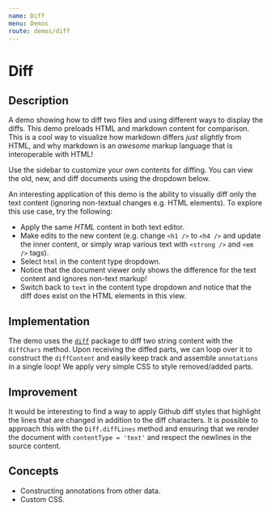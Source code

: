 ```yaml
---
name: Diff
menu: Demos
route: demos/diff
---
```



# Diff

## Description
A demo showing how to diff two files and using different ways to display the diffs.  This demo preloads HTML and markdown content for comparison.  This is a cool way to visualize how markdown differs *just slightly* from HTML, and why markdown is an *awesome* markup language that is interoperable with HTML!

Use the sidebar to customize your own contents for diffing.  You can view the old, new, and diff documents using the dropdown below.

An interesting application of this demo is the ability to visually diff only the text content (ignoring non-textual changes e.g. HTML elements).  To explore this use case, try the following:
- Apply the same *HTML* content in both text editor.
- Make edits to the new content (e.g. change `<h1 />` to `<h4 />` and update the inner content, or simply wrap various text with `<strong />` and `<em />` tags).
- Select `html` in the content type dropdown.
- Notice that the document viewer only shows the difference for the text content and ignores non-text markup!
- Switch back to `text` in the content type dropdown and notice that the diff does exist on the HTML elements in this view.


## Implementation
The demo uses the [`diff`](https://github.com/kpdecker/jsdiff) package to diff two string content with the `diffChars` method.  Upon receiving the diffed parts, we can loop over it to construct the `diffContent` and easily keep track and assemble `annotations` in a single loop!  We apply very simple CSS to style removed/added parts.

## Improvement
It would be interesting to find a way to apply Github diff styles that highlight the lines that are changed in addition to the diff characters.  It is possible to approach this with the `Diff.diffLines` method and ensuring that we render the document with `contentType = 'text'` and respect the newlines in the source content.

## Concepts
- Constructing annotations from other data.
- Custom CSS.

<DemoDiff />
